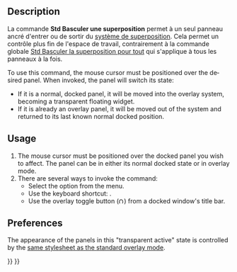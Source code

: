 <languages/>

<div lang="en" dir="ltr" class="mw-content-ltr">
{{Docnav
|[[Std_DockOverlayTransparentAll|DockOverlayTransparentAll]]
|[[Std_DockOverlayToggleTransparent|DockOverlayToggleTransparent]]
|[[Std_View_Menu|Std View Menu]]
|IconL=
|IconR=
|IconC=Freecad.svg
}}
</div>

<div lang="en" dir="ltr" class="mw-content-ltr">
{{GuiCommand
|Name=Std DockOverlayToggle
|MenuLocation=View → Dock panel overlay → Toggle overlay
|Workbenches=All
|Shortcut={{KEY|F3}}
|Version=1.0
|SeeAlso=[[Std_DockOverlayAll]], [[Std_DockOverlayToggleTransparent]]
}}
</div>

<div lang="en" dir="ltr" class="mw-content-ltr">
==Description==
</div>

La commande '''Std Basculer une superposition''' permet à un seul panneau ancré d'entrer ou de sortir du [[Std_DockOverlayAll/fr|système de superposition]]. Cela permet un contrôle plus fin de l'espace de travail, contrairement à la commande globale [[Std_DockOverlayAll/fr|Std Basculer la superposition pour tout]] qui s'applique à tous les panneaux à la fois.

<div lang="en" dir="ltr" class="mw-content-ltr">
To use this command, the mouse cursor must be positioned over the desired panel. When invoked, the panel will switch its state:
* If it is a normal, docked panel, it will be moved into the overlay system, becoming a transparent floating widget.
* If it is already an overlay panel, it will be moved out of the system and returned to its last known normal docked position.
</div>

<div lang="en" dir="ltr" class="mw-content-ltr">
==Usage==
</div>

<div lang="en" dir="ltr" class="mw-content-ltr">
# The mouse cursor must be positioned over the docked panel you wish to affect. The panel can be in either its normal docked state or in overlay mode.
# There are several ways to invoke the command:
#* Select the {{MenuCommand|View → Dock panel overlay → Toggle overlay}} option from the menu.
#* Use the keyboard shortcut: {{KEY|F3}}.
#* Use the overlay toggle button ([[File:Overlay.svg|12x12px]]) from a docked window's title bar.
</div>

<div lang="en" dir="ltr" class="mw-content-ltr">
==Preferences==
</div>

<div lang="en" dir="ltr" class="mw-content-ltr">
The appearance of the panels in this "transparent active" state is controlled by the [[Std_DockOverlayAll#Preferences|same stylesheet as the standard overlay mode]].
</div>


<div lang="en" dir="ltr" class="mw-content-ltr">
{{Docnav
|[[Std_DockOverlayTransparentAll|DockOverlayTransparentAll]]
|[[Std_DockOverlayToggleTransparent|DockOverlayToggleTransparent]]
|[[Std_View_Menu|Std View Menu]]
|IconL=
|IconR=
|IconC=Freecad.svg
}}
</div>

{{Std_Base_navi{{#translation:}}}}
{{Userdocnavi{{#translation:}}}}